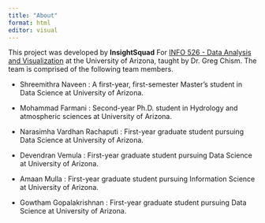 ```yaml
---
title: "About"
format: html
editor: visual
---
```


This project was developed by **InsightSquad** For [INFO 526 - Data Analysis and Visualization](https://datavizaz.org/) at the University of Arizona, taught by Dr. Greg Chism. The team is comprised of the following team members.

-   Shreemithra Naveen : A first-year, first-semester Master's student in Data Science at University of Arizona.

-   Mohammad Farmani : Second-year Ph.D. student in Hydrology and atmospheric sciences at University of Arizona.

-   Narasimha Vardhan Rachaputi : First-year graduate student pursuing Data Science at University of Arizona.

-   Devendran Vemula : First-year graduate student pursuing Data Science at University of Arizona.

-   Amaan Mulla : First-year graduate student pursuing Information Science at University of Arizona.

-   Gowtham Gopalakrishnan : First-year graduate student pursuing Data Science at University of Arizona.
